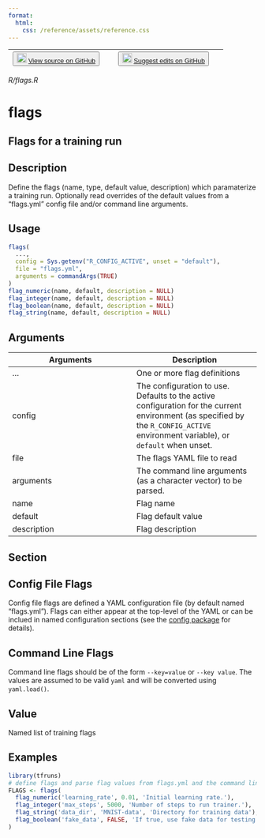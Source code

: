 ```yaml
---
format:
  html:
    css: /reference/assets/reference.css
---
```


| <button class="button"> ![](/reference/assets/GitHub-Mark-32px.png){width="20"} [View source on GitHub](https://github.com/rstudio/tfruns//blob/main/R/flags.R) </button> | <button class="button"> ![](/reference/assets/GitHub-Mark-32px.png){width="20"} [Suggest edits on GitHub](https://github.com/rstudio/tfruns//edit/main/R/flags.R) </button> |
|:------------------------------:|:--------------------------------------:|

*R/flags.R*

# flags

## Flags for a training run

## Description
Define the flags (name, type, default value, description) which paramaterize a training run. Optionally read overrides of the default values from a "flags.yml" config file and/or command line arguments. 


## Usage
```r
flags( 
  ..., 
  config = Sys.getenv("R_CONFIG_ACTIVE", unset = "default"), 
  file = "flags.yml", 
  arguments = commandArgs(TRUE) 
) 
flag_numeric(name, default, description = NULL) 
flag_integer(name, default, description = NULL) 
flag_boolean(name, default, description = NULL) 
flag_string(name, default, description = NULL) 
```

## Arguments
|Arguments|Description|
|---|---|
| ... | One or more flag definitions |
| config | The configuration to use. Defaults to the active configuration for the current environment (as specified by the `R_CONFIG_ACTIVE`<br>environment variable), or `default` when unset. |
| file | The flags YAML file to read |
| arguments | The command line arguments (as a character vector) to be parsed. |
| name | Flag name |
| default | Flag default value |
| description | Flag description |


## Section

## Config File Flags

Config file flags are defined a YAML configuration file (by default named "flags.yml"). Flags can either appear at the top-level of the YAML or can be inclued in named configuration sections (see the [config package](https://github.com/rstudio/config) for details). 

## Command Line Flags

Command line flags should be of the form `--key=value` or `--key value`. The values are assumed to be valid `yaml` and will be converted using `yaml.load()`. 

## Value
Named list of training flags 


## Examples
```r
library(tfruns) 
# define flags and parse flag values from flags.yml and the command line 
FLAGS <- flags( 
  flag_numeric('learning_rate', 0.01, 'Initial learning rate.'), 
  flag_integer('max_steps', 5000, 'Number of steps to run trainer.'), 
  flag_string('data_dir', 'MNIST-data', 'Directory for training data'), 
  flag_boolean('fake_data', FALSE, 'If true, use fake data for testing') 
) 
```


